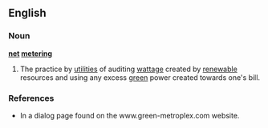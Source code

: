 ==English==
{{wikipedia}}
===Noun===
'''[[net]] [[meter]]ing'''

# The practice by [[utilities]] of auditing [[watt]]age created by [[renewable]] resources and using any excess [[green]] power created towards one's bill.

===References===
*In a dialog page found on the www.green-metroplex.com website.